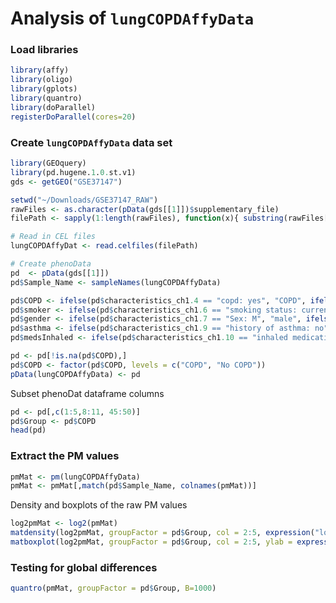 Analysis of `lungCOPDAffyData`
========================================================

### Load libraries
```r
library(affy)
library(oligo)
library(gplots)
library(quantro)
library(doParallel)
registerDoParallel(cores=20)
```

### Create `lungCOPDAffyData` data set
```r
library(GEOquery)
library(pd.hugene.1.0.st.v1)
gds <- getGEO("GSE37147")

setwd("~/Downloads/GSE37147_RAW")
rawFiles <- as.character(pData(gds[[1]])$supplementary_file)
filePath <- sapply(1:length(rawFiles), function(x){ substring(rawFiles[x], 83) })

# Read in CEL files
lungCOPDAffyDat <- read.celfiles(filePath)

# Create phenoData
pd  <- pData(gds[[1]])
pd$Sample_Name <- sampleNames(lungCOPDAffyData)

pd$COPD <- ifelse(pd$characteristics_ch1.4 == "copd: yes", "COPD", ifelse(pd$characteristics_ch1.4 == "copd: no", "No COPD", NA))
pd$smoker <- ifelse(pd$characteristics_ch1.6 == "smoking status: current smoker (CS)", "current smoker", ifelse(pd$characteristics_ch1.6 == "smoking status: ex-smoker (EX)", "ex-smoker", NA))
pd$gender <- ifelse(pd$characteristics_ch1.7 == "Sex: M", "male", ifelse(pd$characteristics_ch1.7 == "Sex: F", "female", NA))
pd$asthma <- ifelse(pd$characteristics_ch1.9 == "history of asthma: no", "no asthma", "asthma")
pd$medsInhaled <- ifelse(pd$characteristics_ch1.10 == "inhaled medications: no", "no inhaled meds", "inhaled meds")

pd <- pd[!is.na(pd$COPD),]
pd$COPD <- factor(pd$COPD, levels = c("COPD", "No COPD"))
pData(lungCOPDAffyData) <- pd
```

Subset phenoDat dataframe columns
```r
pd <- pd[,c(1:5,8:11, 45:50)]
pd$Group <- pd$COPD
head(pd)
```

### Extract the PM values
```r
pmMat <- pm(lungCOPDAffyData)
pmMat <- pmMat[,match(pd$Sample_Name, colnames(pmMat))]
```

Density and boxplots of the raw PM values
```r
log2pmMat <- log2(pmMat)
matdensity(log2pmMat, groupFactor = pd$Group, col = 2:5, expression("log"[2]~"PM values"), ylab = "density")
matboxplot(log2pmMat, groupFactor = pd$Group, col = 2:5, ylab = expression("log"[2]~"PM values"))
```

### Testing for global differences
```r
quantro(pmMat, groupFactor = pd$Group, B=1000)
```
